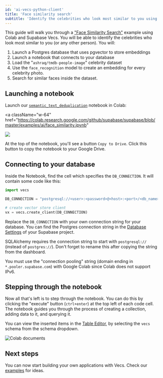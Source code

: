 ```yaml
---
id: 'ai-vecs-python-client'
title: 'Face similarity search'
subtitle: 'Identify the celebrities who look most similar to you using Supabase Vecs.'
---
```


This guide will walk you through a ["Face Similarity Search"](https://github.com/supabase/supabase/blob/master/examples/ai/face_similarity.ipynb) example using Colab and Supabase Vecs. You will be able to identify the celebrities who look most similar to you (or any other person). You will:

1. Launch a Postgres database that uses pgvector to store embeddings
1. Launch a notebook that connects to your database
1. Load the "`ashraq/tmdb-people-image`" celebrity dataset
1. Use the `face_recognition` model to create an embedding for every celebrity photo.
1. Search for similar faces inside the dataset.

<Partial path="database_setup" />

## Launching a notebook

Launch our [`semantic_text_deduplication`](https://github.com/supabase/supabase/blob/master/examples/ai/face_similarity.ipynb) notebook in Colab:

<a
  className="w-64"
  href="https://colab.research.google.com/github/supabase/supabase/blob/master/examples/ai/face_similarity.ipynb"
>
  <img src="/docs/img/ai/colab-badge.svg" />
</a>

At the top of the notebook, you'll see a button `Copy to Drive`. Click this button to copy the notebook to your Google Drive.

## Connecting to your database

Inside the Notebook, find the cell which specifies the `DB_CONNECTION`. It will contain some code like this:

```python
import vecs

DB_CONNECTION = "postgresql://<user>:<password>@<host>:<port>/<db_name>"

# create vector store client
vx = vecs.create_client(DB_CONNECTION)
```

Replace the `DB_CONNECTION` with your own connection string for your database. You can find the Postgres connection string in the [Database Settings](https://supabase.com/dashboard/project/_/settings/database) of your Supabase project.

<Admonition type='note'>

SQLAlchemy requires the connection string to start with `postgresql://` (instead of `postgres://`). Don't forget to rename this after copying the string from the dashboard.

</Admonition>

<Admonition type='note'>

You must use the "connection pooling" string (domain ending in `*.pooler.supabase.com`) with Google Colab since Colab does not support IPv6.

</Admonition>

## Stepping through the notebook

Now all that's left is to step through the notebook. You can do this by clicking the "execute" button (`ctrl+enter`) at the top left of each code cell. The notebook guides you through the process of creating a collection, adding data to it, and querying it.

You can view the inserted items in the [Table Editor](https://supabase.com/dashboard/project/_/editor/), by selecting the `vecs` schema from the schema dropdown.

![Colab documents](/docs/img/ai/google-colab/colab-documents.png)

## Next steps

You can now start building your own applications with Vecs. Check our [examples](/docs/guides/ai#examples) for ideas.
